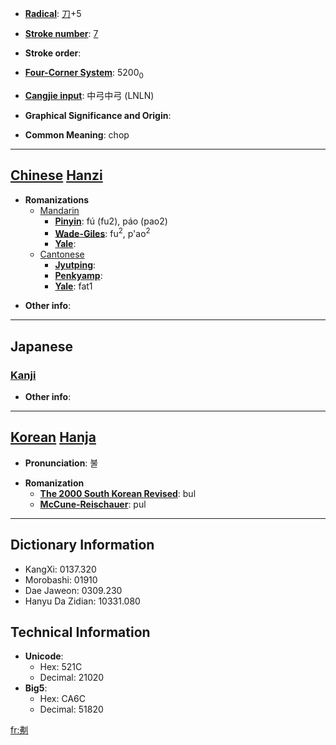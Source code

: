 * '''[[Wiktionary:Chinese radical index| Radical]]''': [[Wiktionary:Chinese radical index 刀|刀]]+5

* '''[[Wiktionary:Chinese total strokes index|Stroke number]]''': [[Wiktionary:Chinese total strokes index 7|7]]

* '''Stroke order''': 

* '''[[Wiktionary:Chinese four corner index|Four-Corner System]]''': 5200<sub>0</sub>

* '''[[Wiktionary:Chinese Cangjie index|Cangjie input]]''': 中弓中弓 (LNLN)

* '''Graphical Significance and Origin''': 

* '''Common Meaning''': chop

----

== [[Chinese]] [[Hanzi]] ==

* '''Romanizations'''
** [[Mandarin]]
*** '''[[Pinyin]]''': fú (fu2), páo (pao2)
*** '''[[Wade-Giles]]''': fu<sup>2</sup>, p'ao<sup>2</sup>
*** '''[[Yale]]''': 
**[[Cantonese]]
***'''[[Jyutping]]''':
***'''[[Penkyamp]]''': 
***'''[[Yale]]''': fat1

* '''Other info''': 

----

==Japanese==
===[[Kanji]]===
{{kanji|on readings=[[ふつ]] (futsu), [[ふち]] (fuchi)|kun readings=[[うつ]] (utsu), [[たつ]] (tatsu), [[さる]] (saru)}}

* '''Other info''':  

----

== [[Korean]] [[Hanja]] ==

* '''Pronunciation''': 불

* '''Romanization'''
** '''[[The 2000 South Korean Revised Romanization|The 2000 South Korean Revised]]''': bul
** '''[[McCune-Reischauer]]''': pul

----

== Dictionary Information ==

* KangXi: 0137.320
* Morobashi: 01910
* Dae Jaweon: 0309.230
* Hanyu Da Zidian: 10331.080

== Technical Information ==

* '''Unicode''':
** Hex: 521C
** Decimal: 21020
* '''Big5''':
** Hex: CA6C
** Decimal: 51820

[[fr:刜]]
